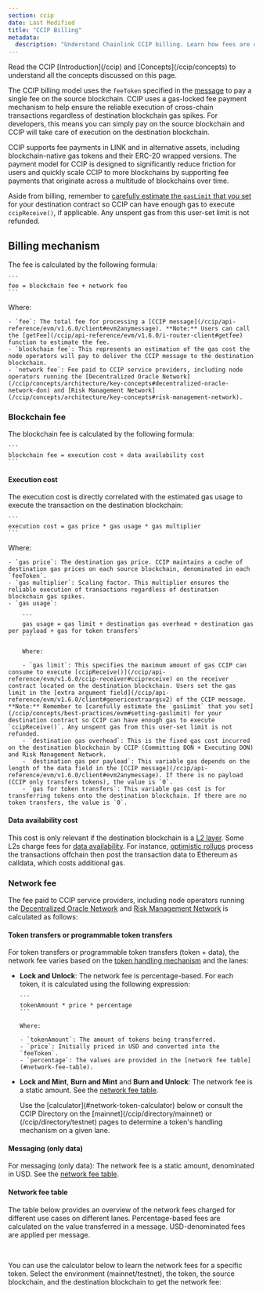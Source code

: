 ```yaml
---
section: ccip
date: Last Modified
title: "CCIP Billing"
metadata:
  description: "Understand Chainlink CCIP billing. Learn how fees are calculated based on blockchain costs, network fees, gas usage, data availability, and token transfer types."
---
```



<Aside type="note" title="Prerequisites">
  Read the CCIP [Introduction](/ccip) and [Concepts](/ccip/concepts) to understand all the concepts discussed on this
  page.
</Aside>

The CCIP billing model uses the `feeToken` specified in the [message](/ccip/api-reference/evm/v1.6.0/client#evm2anymessage) to pay a single fee on the source blockchain. CCIP uses a gas-locked fee payment mechanism to help ensure the reliable execution of cross-chain transactions regardless of destination blockchain gas spikes. For developers, this means you can simply pay on the source blockchain and CCIP will take care of execution on the destination blockchain.

CCIP supports fee payments in LINK and in alternative assets, including blockchain-native gas tokens and their ERC-20 wrapped versions. The payment model for CCIP is designed to significantly reduce friction for users and quickly scale CCIP to more blockchains by supporting fee payments that originate across a multitude of blockchains over time.

Aside from billing, remember to [carefully estimate the `gasLimit` that you set](/ccip/concepts/best-practices/evm#setting-gaslimit) for your destination contract so CCIP can have enough gas to execute `ccipReceive()`, if applicable. Any unspent gas from this user-set limit is not refunded.

## Billing mechanism

The fee is calculated by the following formula:

    ```
    fee = blockchain fee + network fee
    ```

Where:

    - `fee`: The total fee for processing a [CCIP message](/ccip/api-reference/evm/v1.6.0/client#evm2anymessage). **Note:** Users can call the [getFee](/ccip/api-reference/evm/v1.6.0/i-router-client#getfee) function to estimate the fee.
    - `blockchain fee`: This represents an estimation of the gas cost the node operators will pay to deliver the CCIP message to the destination blockchain.
    - `network fee`: Fee paid to CCIP service providers, including node operators running the [Decentralized Oracle Network](/ccip/concepts/architecture/key-concepts#decentralized-oracle-network-don) and [Risk Management Network](/ccip/concepts/architecture/key-concepts#risk-management-network).

### Blockchain fee

The blockchain fee is calculated by the following formula:

    ```
    blockchain fee = execution cost + data availability cost
    ```

#### Execution cost

The execution cost is directly correlated with the estimated gas usage to execute the transaction on the destination blockchain:

    ```
    execution cost = gas price * gas usage * gas multiplier
    ```

Where:

    - `gas price`: The destination gas price. CCIP maintains a cache of destination gas prices on each source blockchain, denominated in each `feeToken`.
    - `gas multiplier`: Scaling factor. This multiplier ensures the reliable execution of transactions regardless of destination blockchain gas spikes.
    - `gas usage`:

        ```
        gas usage = gas limit + destination gas overhead + destination gas per payload + gas for token transfers`
        ```

        Where:

        - `gas limit`: This specifies the maximum amount of gas CCIP can consume to execute [ccipReceive()](/ccip/api-reference/evm/v1.6.0/ccip-receiver#ccipreceive) on the receiver contract located on the destination blockchain. Users set the gas limit in the [extra argument field](/ccip/api-reference/evm/v1.6.0/client#genericextraargsv2) of the CCIP message. **Note:** Remember to [carefully estimate the `gasLimit` that you set](/ccip/concepts/best-practices/evm#setting-gaslimit) for your destination contract so CCIP can have enough gas to execute `ccipReceive()`. Any unspent gas from this user-set limit is not refunded.
        - `destination gas overhead`: This is the fixed gas cost incurred on the destination blockchain by CCIP (Committing DON + Executing DON) and Risk Management Network.
        - `destination gas per payload`: This variable gas depends on the length of the data field in the [CCIP message](/ccip/api-reference/evm/v1.6.0/client#evm2anymessage). If there is no payload (CCIP only transfers tokens), the value is `0`.
        - `gas for token transfers`: This variable gas cost is for transferring tokens onto the destination blockchain. If there are no token transfers, the value is `0`.

#### Data availability cost

This cost is only relevant if the destination blockchain is a [L2 layer](https://chain.link/education-hub/what-is-layer-2). Some L2s charge fees for [data availability](https://ethereum.org/en/developers/docs/data-availability). For instance, [optimistic rollups](https://ethereum.org/en/developers/docs/scaling/optimistic-rollups/) process the transactions offchain then post the transaction data to Ethereum as calldata, which costs additional gas.

### Network fee

The fee paid to CCIP service providers, including node operators running the [Decentralized Oracle Network](/ccip/concepts/architecture/key-concepts#decentralized-oracle-network-don) and [Risk Management Network](/ccip/concepts/architecture/key-concepts#risk-management-network) is calculated as follows:

#### Token transfers or programmable token transfers

For token transfers or programmable token transfers (token + data), the network fee varies based on the [token handling mechanism](/ccip/concepts/cross-chain-token/overview#token-handling-mechanisms) and the lanes:

- **Lock and Unlock**: The network fee is percentage-based. For each token, it is calculated using the following expression:

      ```
      tokenAmount * price * percentage
      ```

      Where:

      - `tokenAmount`: The amount of tokens being transferred.
      - `price`: Initially priced in USD and converted into the `feeToken`.
      - `percentage`: The values are provided in the [network fee table](#network-fee-table).

- **Lock and Mint**, **Burn and Mint** and **Burn and Unlock**: The network fee is a static amount. See the [network fee table](#network-fee-table).

  <Aside type="note" title="Determine Token Handling Mechanism">
    Use the [calculator](#network-token-calculator) below or consult the CCIP Directory on the
    [mainnet](/ccip/directory/mainnet) or (/ccip/directory/testnet) pages to determine a token's handling mechanism on a
    given lane.
  </Aside>

#### Messaging (only data)

For messaging (only data): The network fee is a static amount, denominated in USD. See the [network fee table](#network-fee-table).

#### Network fee table

The table below provides an overview of the network fees charged for different use cases on different lanes. Percentage-based fees are calculated on the value transferred in a message. USD-denominated fees are applied per message.

<Billing />

<br id="network-token-calculator" />

You can use the calculator below to learn the network fees for a specific token. Select the environment (mainnet/testnet), the token, the source blockchain, and the destination blockchain to get the network fee:

<br />

<TokenCalculator client:idle />
